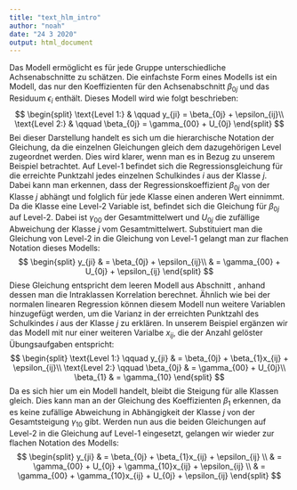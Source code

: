 ```yaml
---
title: "text_hlm_intro"
author: "noah"
date: "24 3 2020"
output: html_document
---
```

Das \textit{Random Intercept} Modell ermöglicht es für jede Gruppe unterschiedliche Achsenabschnitte zu schätzen. Die einfachste Form eines \textit{Random Intercept} Modells ist ein Modell, das nur den Koeffizienten für den Achsenabschnitt $\beta_{0j}$ und das Residuum $\epsilon_i$ enthält. Dieses Modell wird wie folgt beschrieben:
$$
\begin{split}	
\text{Level 1:} & \qquad y_{ji} 	= \beta_{0j} + \epsilon_{ij}\\
\text{Level 2:} & \qquad \beta_{0j} = \gamma_{00} + U_{0j}
\end{split}	
$$
Bei dieser Darstellung handelt es sich um die hierarchische Notation der Gleichung, da die einzelnen Gleichungen gleich dem dazugehörigen Level zugeordnet werden. Dies wird klarer, wenn man es in Bezug zu unserem Beispiel betrachtet. Auf Level-1 befindet sich die Regressionsgleichung für die erreichte Punktzahl jedes einzelnen Schulkindes $i$ aus der Klasse $j$. Dabei kann man erkennen, dass der Regressionskoeffizient $\beta_{0j}$ von der Klasse $j$ abhängt und folglich für jede Klasse einen anderen Wert einnimmt. Da die Klasse eine Level-2 Variable ist, befindet sich die Gleichung für $\beta_{0j}$ auf Level-2. Dabei ist $\gamma_{00}$ der Gesamtmittelwert und $U_{0j}$ die zufällige Abweichung der Klasse $j$ vom Gesamtmittelwert. Substituiert man die Gleichung von Level-2 in die Gleichung von Level-1 gelangt man zur flachen Notation dieses \textit{Random Interceot} Modells:
$$
\begin{split}
y_{ji} 	& = \beta_{0j} + \epsilon_{ij}\\
		& = \gamma_{00} + U_{0j} + \epsilon_{ij}
\end{split}
$$
Diese Gleichung entspricht dem leeren Modell aus Abschnitt \ref{section:icc}, anhand dessen man die Intraklassen Korrelation berechnet. Ähnlich wie bei der normalen linearen Regression können diesem Modell nun weitere Variablen hinzugefügt werden, um die Varianz in der erreichten Punktzahl des Schulkindes $i$ aus der Klasse $j$ zu erklären. In unserem Beispiel ergänzen wir das Modell mit nur einer weiteren Varialbe $x_{ij}$, die der Anzahl gelöster Übungsaufgaben entspricht:
$$
\begin{split}	
 \text{Level 1:}  	\qquad 	y_{ji} 		& = \beta_{0j} + \beta_{1}x_{ij} + \epsilon_{ij}\\
 \text{Level 2:} 	\qquad 	\beta_{0j} 	& = \gamma_{00} + U_{0j}\\
 							\beta_{1} 	& = \gamma_{10}
\end{split}	
$$
Da es sich hier um ein \textit{Random Interceot} Modell handelt, bleibt die Steigung für alle Klassen gleich. Dies kann man an der Gleichung des Koeffizienten $\beta_{1}$ erkennen, da es keine zufällige Abweichung in Abhängigkeit der Klasse $j$ von der Gesamtsteigung $\gamma_{10}$ gibt. Werden nun aus \eqref{eq:random_intercept_model} die beiden Gleichungen auf Level-2 in die Gleichung auf Level-1 eingesetzt, gelangen wir wieder zur flachen Notation des \textit{Random Intercept} Modells:
$$
\begin{split}
y_{ji} 	& = \beta_{0j} + \beta_{1}x_{ij} + \epsilon_{ij} \\
		& = \gamma_{00} + U_{0j} + \gamma_{10}x_{ij} + \epsilon_{ij} \\
		& = \gamma_{00} + \gamma_{10}x_{ij} + U_{0j} + \epsilon_{ij}
\end{split}
$$
